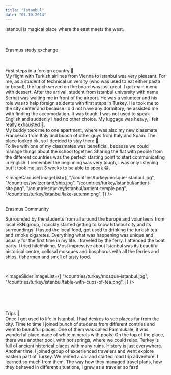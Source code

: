 ```yaml
---
title: "Istanbul"
date: "01.10.2014"
---
```



<ImageNextToText imageSrc="/countries/turkey/mosque-istanbul.jpg" imageAlt="Hagia Sofia mosque">
  <span className="text-xl md:text-2xl">
    Istanbul is magical place where the east meets the west.
  </span>
</ImageNextToText>

<br />
<br />
<br />

<MainHeader>Erasmus study exchange</MainHeader>

<br />
<br />

<ImageNextToText imageSrc="/countries/turkey/istanbul/basilica-cistern.png" imageAlt="Basilica Cistern" reverse={true}>
  <span className="text-lg md:text-xl text-(--green) font-bold">
    First steps in a foreign country 👣
  </span>
  <br />
  My flight with Turkish airlines from Vienna to Istanbul was very pleasant. For me, as a student of technical university (who was used to eat either pasta or bread), the lunch served on the board was just great. I got main menu with dessert. After the arrival, student from istanbul university with name Serhat was waiting me in front of the airport. He was a volunteer and his role was to help foreign students with first steps in Turkey. He took me to the city center and because I did not have any dormitory, he assisted me with finding the accomodation. It was tough, I was not used to speak English and suddenly I had no other choice. My luggage was heavy, I felt really exhausted 🥴.
  <br />
  My buddy took me to one apartment, where was also my new classmate Francesco from Italy and bunch of other guys from Italy and Spain. The place looked ok, so I decided to stay there 🤌.
  <br />
  To live with one of my classmates was beneficial, because we could manage things about the school together. Sharing the flat with people from the different countries was the perfect starting point to start communicating in English. I remember the beginning was very tough, I was only listening but it took me just 3 weeks to be able to speak 😁.
</ImageNextToText>

<ImageCarousel imageList={[
  "/countries/turkey/mosque-istanbul.jpg",
  "/countries/switzerland/ship.jpg",
  "/countries/turkey/istanbul/antient-site.png",
  "/countries/turkey/istanbul/antient-temple.png",
  "/countries/turkey/istanbul/lake-autumn.png",
]} />

<br />

<span className="text-lg md:text-xl text-(--green) font-bold">
    Erasmus Community
</span>

<br />

<p>Surrounded by the students from all around the Europe and volunteers from local ESN group, I quickly started getting to know Istanbul city and its surroundings. I tasted the local food, got used to drinking the turkish tea and smoke cigaretes. Everything what was happening was unique and usually for the first time in my life. I traveled by the ferry. I attended the boat party. I tried hitchhiking. Most impressive about Istanbul was its beautiful historical centre, collosal mosques and bosphorus with all the ferries and ships, fishermen and smell of tasty food.</p>

<br />

<ImageSlider imageList={[
  "/countries/turkey/mosque-istanbul.jpg",
  "/countries/turkey/istanbul/table-with-cups-of-tea.png",
]} />

<br />
<br />
<br />
<br />

<ImageNextToText imageSrc="/countries/turkey/istanbul/lying-on-the-snow.png" imageAlt="Person lying on the snow">
  <span className="text-lg md:text-xl text-(--green) font-bold">
    Trips 🚌
  </span>
  <br />
  Once I got used to life in Istanbul, I had desires to see places far from the city. Time to time I joined bunch of students from different contries and went to beautiful places. One of them was called Pammukale, it was wanderful place made of white minerals with pools. On the top of the place, there was another pool, with hot springs, where we could relax. Turkey is full of ancient historical places with many ruins. History is just everywhere.
  <br />
  Another time, I joined group of experienced travelers and went explore eastern part of Turkey. We rented a car and started road trip adventure. I learned so much from them. The way how they managed travel plans, how they behaved in different situations, I grew as a traveler so fast!
</ImageNextToText>


<br />
